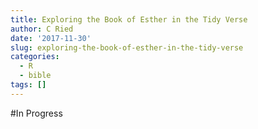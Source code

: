 ```yaml
---
title: Exploring the Book of Esther in the Tidy Verse
author: C Ried
date: '2017-11-30'
slug: exploring-the-book-of-esther-in-the-tidy-verse
categories:
  - R
  - bible
tags: []
---
```


#In Progress 